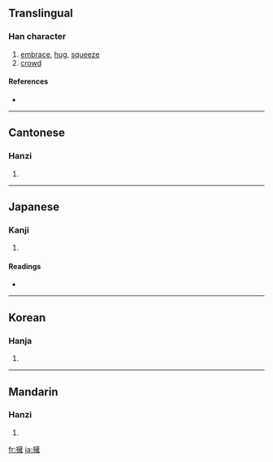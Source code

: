{{also|拥}}
==Translingual==

===Han character===
{{Han char|rn=64|rad=手|as=13|sn=16|four=5001<sub>4</sub>|canj=手卜女土 (QYVG)}}

# [[embrace]], [[hug]], [[squeeze]]
# [[crowd]]

====References====
* {{Han ref|kx=0457.260|dkj=12781|dj=0806.090|hdz=31972.010|uh=64C1|ud=25793|bh=BED6|bd=48854}}

----

==Cantonese==

===Hanzi===
{{yue-hanzi|jyut=|y=yung2}}

# {{defn|Cantonese}}

----

==Japanese==

===Kanji===
{{ja-kanji|grade=c|rs=手13}}

# {{defn|Japanese}}

====Readings====
* {{ja-readings|on=[[よう]] (yō)|kun=[[いだく]] (idaku)}}

----

==Korean==

===Hanja===
{{ko-hanja|hangeul=[[옹]]|eumhun=|rv=ong|mr=ong|y=ong}}

# {{defn|Korean}}

----

==Mandarin==

===Hanzi===
{{cmn-hanzi|sim=拥|pin=[[yōng]] ([[yong1]]), [[yǒng]] ([[yong3]])|wg=yung<sup>1</sup>, yung<sup>3</sup>}}

# {{defn|Mandarin}}

[[fr:擁]]
[[ja:擁]]